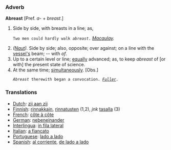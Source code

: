 === Adverb ===

'''Abreast''' [Pref. ''a-'' + ''breast''.]

<ol>
<li>Side by side, with breasts in a line; as,

<code>Two men could hardly walk ''abreast''.</code> ''[[Macaulay (source)|Macaulay]].''

<li> ''([[Naut (subject)|Naut]]).'' Side by side; also, opposite; over against; on a line with the [[vessel's]] beam; -- with ''of''.

<li> Up to a certain level or line; [[equally]] advanced; as, to keep ''abreast'' of [or with] the present state of science.

<li> At the same time; [[simultaneously]]. [Obs.]

<code>''Abreast'' therewith began a convocation. ''[[Fuller (source)|Fuller]].''</code>
</ol>

=== Translations ===
*[[Dutch]]: [[zij aan zij]]
*[[Finnish]]: [[rinnakkain]], [[rinnatusten]] (1,2), ''jnk'' [[tasalla]] (3)
*[[French]]: [[côte à côte]]
*[[German]]: [[nebeneinander]]
*[[Interlingua]]: [[in fila lateral]]
*[[Italian]]: [[a fiancato]]
*[[Portuguese]]: [[lado a lado]]
*[[Spanish]]: [[al corriente]], [[de lado a lado]]